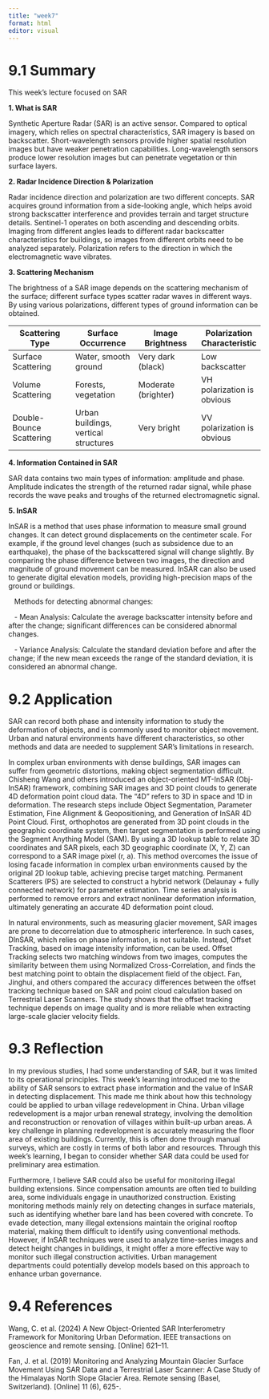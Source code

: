 ```yaml
---
title: "week7"
format: html
editor: visual
---
```


# 9.1 Summary

This week's lecture focused on SAR

**1. What is SAR** 

Synthetic Aperture Radar (SAR) is an active sensor. Compared to optical imagery, which relies on spectral characteristics, SAR imagery is based on backscatter. Short-wavelength sensors provide higher spatial resolution images but have weaker penetration capabilities. Long-wavelength sensors produce lower resolution images but can penetrate vegetation or thin surface layers.

**2. Radar Incidence Direction & Polarization** 

Radar incidence direction and polarization are two different concepts. SAR acquires ground information from a side-looking angle, which helps avoid strong backscatter interference and provides terrain and target structure details. Sentinel-1 operates on both ascending and descending orbits. Imaging from different angles leads to different radar backscatter characteristics for buildings, so images from different orbits need to be analyzed separately. Polarization refers to the direction in which the electromagnetic wave vibrates.

**3. Scattering Mechanism** 

The brightness of a SAR image depends on the scattering mechanism of the surface; different surface types scatter radar waves in different ways. By using various polarizations, different types of ground information can be obtained. 

| Scattering Type | Surface Occurrence | Image Brightness | Polarization Characteristic |
|------------------|------------------|------------------|------------------|
| Surface Scattering | Water, smooth ground | Very dark (black) | Low backscatter |
| Volume Scattering | Forests, vegetation | Moderate (brighter) | VH polarization is obvious |
| Double-Bounce Scattering | Urban buildings, vertical structures | Very bright | VV polarization is obvious |

**4. Information Contained in SAR** 

SAR data contains two main types of information: amplitude and phase. Amplitude indicates the strength of the returned radar signal, while phase records the wave peaks and troughs of the returned electromagnetic signal.

**5. InSAR** 

InSAR is a method that uses phase information to measure small ground changes. It can detect ground displacements on the centimeter scale. For example, if the ground level changes (such as subsidence due to an earthquake), the phase of the backscattered signal will change slightly. By comparing the phase difference between two images, the direction and magnitude of ground movement can be measured. InSAR can also be used to generate digital elevation models, providing high-precision maps of the ground or buildings. 

   Methods for detecting abnormal changes: 

   - Mean Analysis: Calculate the average backscatter intensity before and after the change; significant differences can be considered abnormal changes. 

   - Variance Analysis: Calculate the standard deviation before and after the change; if the new mean exceeds the range of the standard deviation, it is considered an abnormal change.

# 9.2 Application

SAR can record both phase and intensity information to study the deformation of objects, and is commonly used to monitor object movement. Urban and natural environments have different characteristics, so other methods and data are needed to supplement SAR's limitations in research.

In complex urban environments with dense buildings, SAR images can suffer from geometric distortions, making object segmentation difficult. Chisheng Wang and others introduced an object-oriented MT-InSAR (Obj-InSAR) framework, combining SAR images and 3D point clouds to generate 4D deformation point cloud data. The "4D" refers to 3D in space and 1D in deformation. The research steps include Object Segmentation, Parameter Estimation, Fine Alignment & Geopositioning, and Generation of InSAR 4D Point Cloud. First, orthophotos are generated from 3D point clouds in the geographic coordinate system, then target segmentation is performed using the Segment Anything Model (SAM). By using a 3D lookup table to relate 3D coordinates and SAR pixels, each 3D geographic coordinate (X, Y, Z) can correspond to a SAR image pixel (r, a). This method overcomes the issue of losing facade information in complex urban environments caused by the original 2D lookup table, achieving precise target matching. Permanent Scatterers (PS) are selected to construct a hybrid network (Delaunay + fully connected network) for parameter estimation. Time series analysis is performed to remove errors and extract nonlinear deformation information, ultimately generating an accurate 4D deformation point cloud.

In natural environments, such as measuring glacier movement, SAR images are prone to decorrelation due to atmospheric interference. In such cases, DInSAR, which relies on phase information, is not suitable. Instead, Offset Tracking, based on image intensity information, can be used. Offset Tracking selects two matching windows from two images, computes the similarity between them using Normalized Cross-Correlation, and finds the best matching point to obtain the displacement field of the object. Fan, Jinghui, and others compared the accuracy differences between the offset tracking technique based on SAR and point cloud calculation based on Terrestrial Laser Scanners. The study shows that the offset tracking technique depends on image quality and is more reliable when extracting large-scale glacier velocity fields.

# 9.3 Reflection

In my previous studies, I had some understanding of SAR, but it was limited to its operational principles. This week’s learning introduced me to the ability of SAR sensors to extract phase information and the value of InSAR in detecting displacement. This made me think about how this technology could be applied to urban village redevelopment in China. Urban village redevelopment is a major urban renewal strategy, involving the demolition and reconstruction or renovation of villages within built-up urban areas. A key challenge in planning redevelopment is accurately measuring the floor area of existing buildings. Currently, this is often done through manual surveys, which are costly in terms of both labor and resources. Through this week’s learning, I began to consider whether SAR data could be used for preliminary area estimation.

Furthermore, I believe SAR could also be useful for monitoring illegal building extensions. Since compensation amounts are often tied to building area, some individuals engage in unauthorized construction. Existing monitoring methods mainly rely on detecting changes in surface materials, such as identifying whether bare land has been covered with concrete. To evade detection, many illegal extensions maintain the original rooftop material, making them difficult to identify using conventional methods. However, if InSAR techniques were used to analyze time-series images and detect height changes in buildings, it might offer a more effective way to monitor such illegal construction activities. Urban management departments could potentially develop models based on this approach to enhance urban governance.

# 9.4 References

Wang, C. et al. (2024) A New Object-Oriented SAR Interferometry Framework for Monitoring Urban Deformation. IEEE transactions on geoscience and remote sensing. \[Online\] 621–11.

Fan, J. et al. (2019) Monitoring and Analyzing Mountain Glacier Surface Movement Using SAR Data and a Terrestrial Laser Scanner: A Case Study of the Himalayas North Slope Glacier Area. Remote sensing (Basel, Switzerland). \[Online\] 11 (6), 625-.
